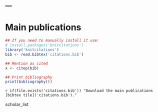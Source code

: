 ---
---

<link rel="stylesheet" href="styles.css" type="text/css">

# Main publications

```r
## If you need to manually install it use:
# install.packages('knitcitations')
library('knitcitations')
bib <- read.bibtex('citations.bib')

## Mention as cited
x <- citep(bib)

## Print bibliography
print(bibliography())
```

`r if(file.exists('citations.bib')) "Download the main publications [bibtex tile]('citations.bib')." `

scholar_list

